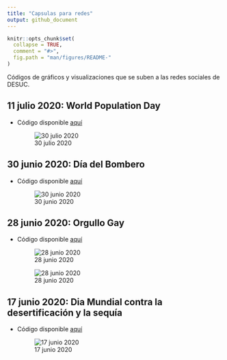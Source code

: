 ```yaml
---
title: "Capsulas para redes"
output: github_document
---
```


<!-- README.md is generated from README.Rmd. Please edit that file -->


```r
knitr::opts_chunk$set(
  collapse = TRUE,
  comment = "#>",
  fig.path = "man/figures/README-"
)
```

Códigos de gráficos y visualizaciones que se suben a las redes sociales de DESUC.

## 11 julio 2020: World Population Day

- Código disponible [aquí](R/200711-dia_poblacion_mundial.R)

  ![30 julio 2020](outputs/200711-dia_poblacion_mundial.png)


## 30 junio 2020: Día del Bombero

- Código disponible [aquí](R/200630-dia_bombero.R)

  ![30 junio 2020](outputs/dia_bomberos.png)


## 28 junio 2020: Orgullo Gay 

- Código disponible [aquí](R/200628-dia_orgullo_gay.R)

  ![28 junio 2020](outputs/orgullo_gay_casen2017.png)

  ![28 junio 2020](outputs/orgullo_gay_injuv2018.png)


## 17 junio 2020: Dia Mundial contra la desertificación y la sequía

- Código disponible [aquí](R/200617-dia_mundial_sequia.R)

  ![17 junio 2020](outputs/200617_dia_mundial_sequia.png)
